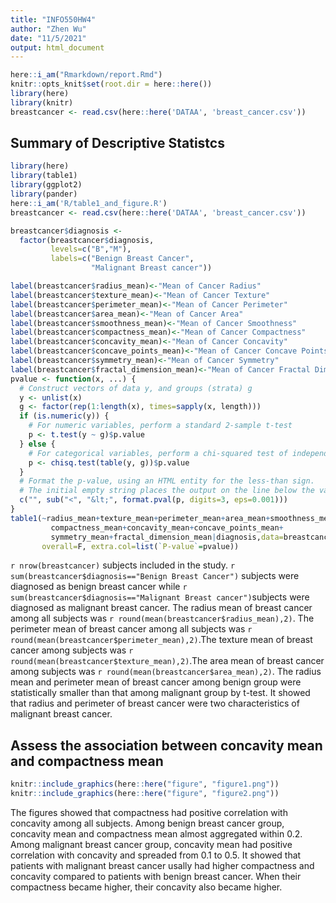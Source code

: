 ---
title: "INFO550HW4"
author: "Zhen Wu"
date: "11/5/2021"
output: html_document
---

```{r setup, include=FALSE}
here::i_am("Rmarkdown/report.Rmd")
knitr::opts_knit$set(root.dir = here::here())
library(here)
library(knitr)
breastcancer <- read.csv(here::here('DATAA', 'breast_cancer.csv'))
```

## Summary of Descriptive Statistcs 
```{r,echo = FALSE}
library(here)
library(table1)
library(ggplot2)
library(pander)
here::i_am('R/table1_and_figure.R')
breastcancer <- read.csv(here::here('DATAA', 'breast_cancer.csv'))

breastcancer$diagnosis <- 
  factor(breastcancer$diagnosis, 
         levels=c("B","M"),
         labels=c("Benign Breast Cancer", 
                  "Malignant Breast cancer"))

label(breastcancer$radius_mean)<-"Mean of Cancer Radius"
label(breastcancer$texture_mean)<-"Mean of Cancer Texture"
label(breastcancer$perimeter_mean)<-"Mean of Cancer Perimeter"
label(breastcancer$area_mean)<-"Mean of Cancer Area"
label(breastcancer$smoothness_mean)<-"Mean of Cancer Smoothness"
label(breastcancer$compactness_mean)<-"Mean of Cancer Compactness"
label(breastcancer$concavity_mean)<-"Mean of Cancer Concavity"
label(breastcancer$concave_points_mean)<-"Mean of Cancer Concave Points"
label(breastcancer$symmetry_mean)<-"Mean of Cancer Symmetry"
label(breastcancer$fractal_dimension_mean)<-"Mean of Cancer Fractal Dimension"
pvalue <- function(x, ...) {
  # Construct vectors of data y, and groups (strata) g
  y <- unlist(x)
  g <- factor(rep(1:length(x), times=sapply(x, length)))
  if (is.numeric(y)) {
    # For numeric variables, perform a standard 2-sample t-test
    p <- t.test(y ~ g)$p.value
  } else {
    # For categorical variables, perform a chi-squared test of independence
    p <- chisq.test(table(y, g))$p.value
  }
  # Format the p-value, using an HTML entity for the less-than sign.
  # The initial empty string places the output on the line below the variable label.
  c("", sub("<", "&lt;", format.pval(p, digits=3, eps=0.001)))
}
table1(~radius_mean+texture_mean+perimeter_mean+area_mean+smoothness_mean+
         compactness_mean+concavity_mean+concave_points_mean+
         symmetry_mean+fractal_dimension_mean|diagnosis,data=breastcancer,
       overall=F, extra.col=list(`P-value`=pvalue))
```

`r nrow(breastcancer)` subjects included in the study. `r sum(breastcancer$diagnosis=="Benign Breast Cancer")`  subjects were diagnosed as benign breast cancer while `r sum(breastcancer$diagnosis=="Malignant Breast cancer")`subjects were diagnosed as malignant breast cancer. The radius mean of breast cancer among all subjects was `r round(mean(breastcancer$radius_mean),2)`. The perimeter mean of breast cancer among all subjects was `r round(mean(breastcancer$perimeter_mean),2)`.The texture mean of breast cancer among subjects was `r round(mean(breastcancer$texture_mean),2)`.The area mean of breast cancer among subjects was `r round(mean(breastcancer$area_mean),2)`. The radius mean and perimeter mean of breast cancer among benign group were statistically smaller than that among malignant group by t-test. It showed that radius and perimeter of breast cancer were two characteristics of malignant breast cancer.

## Assess the association between concavity mean and compactness mean

```{r,echo = FALSE}
knitr::include_graphics(here::here("figure", "figure1.png"))
knitr::include_graphics(here::here("figure", "figure2.png"))
```

The figures showed that compactness had positive correlation with concavity among all subjects. Among benign breast cancer group, concavity mean and compactness mean almost aggregated within 0.2. Among malignant breast cancer group, concavity mean had positive correlation with concavity and spreaded from 0.1 to 0.5. It showed that patients with malignant breast cancer usally had higher compactness and concavity compared to patients with benign breast cancer. When their compactness became higher, their concavity also became higher.